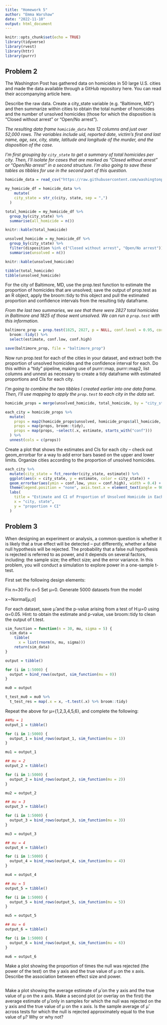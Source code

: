 ```yaml
---
title: "Homework 5"
author: "Emma Warshaw"
date: "2022-11-10"
output: html_document
---
```


```r
knitr::opts_chunk$set(echo = TRUE)
library(tidyverse)
library(rvest)
library(httr)
library(purrr)
```

## Problem 2

The Washington Post has gathered data on homicides in 50 large U.S. cities and made the data available through a GitHub repository here. You can read their accompanying article here.

Describe the raw data. Create a city_state variable (e.g. “Baltimore, MD”) and then summarize within cities to obtain the total number of homicides and the number of unsolved homicides (those for which the disposition is “Closed without arrest” or “Open/No arrest”).

*The resulting data frame `homicide_data` has 12 columns and just over 52,000 rows.  The variables include uid, reported date, victim's first and last name, age, sex, city, state, latitude and longitude of the murder, and the disposition of the case.*

*I'm first grouping by `city_state` to get a summary of total homicides per city. Then, I'll isolate for cases that are marked as "Closed without arrest" or "Open/No arrest" in a second structure.  I'm also going to save these tables as tibbles for use in the second part of this question.*

```r
homicide_data = read_csv("https://raw.githubusercontent.com/washingtonpost/data-homicides/master/homicide-data.csv")

my_homicide_df = homicide_data %>%
    mutate(
    city_state = str_c(city, state, sep = ",")
  ) 

total_homicide = my_homicide_df %>%
  group_by(city_state) %>% 
  summarise(all_homicide = n())

knitr::kable(total_homicide)

unsolved_homicide = my_homicide_df %>%
  group_by(city_state) %>% 
  filter(disposition %in% c("Closed without arrest", "Open/No arrest")) %>%
  summarise(unsolved = n())

knitr::kable(unsolved_homicide)

tibble(total_homicide)
tibble(unsolved_homicide)
```

For the city of Baltimore, MD, use the prop.test function to estimate the proportion of homicides that are unsolved; save the output of prop.test as an R object, apply the broom::tidy to this object and pull the estimated proportion and confidence intervals from the resulting tidy dataframe.

*From the last two summaries, we see that there were 2827 total homicides in Baltimore and 1825 of those went unsolved.  We can run a `prop.test` with this information.* 

```r
baltimore_prop = prop.test(1825, 2827, p = NULL, conf.level = 0.95, correct = TRUE) %>% 
  broom::tidy() %>%
  select(estimate, conf.low, conf.high)

save(baltimore_prop, file = "baltimore_prop")
```

Now run prop.test for each of the cities in your dataset, and extract both the proportion of unsolved homicides and the confidence interval for each. Do this within a “tidy” pipeline, making use of purrr::map, purrr::map2, list columns and unnest as necessary to create a tidy dataframe with estimated proportions and CIs for each city.

*I'm going to combine the two tibbles I created earlier into one data frame.  Then, I'll use mapping to apply the `prop.test` to each city in the data set.* 

```r
homicide_props = merge(unsolved_homicide, total_homicide, by = "city_state")

each_city = homicide_props %>%
  mutate(
    props = map2(homicide_props$unsolved, homicide_props$all_homicide, prop.test),
    props = map(props, broom::tidy),
    props = map(props, ~select(.x, estimate, starts_with("conf")))
  ) %>%
  unnest(cols = c(props))
```
  
Create a plot that shows the estimates and CIs for each city – check out geom_errorbar for a way to add error bars based on the upper and lower limits. Organize cities according to the proportion of unsolved homicides.

```r
each_city %>%
  mutate(city_state = fct_reorder(city_state, estimate)) %>% 
  ggplot(aes(x = city_state, y = estimate, color = city_state)) +
  geom_errorbar(aes(ymin = conf.low, ymax = conf.high), width = 0.4) +
  theme(legend.position = "none", axis.text.x = element_text(angle = 90)) +
  labs(
    title = "Estimate and CI of Proportion of Unsolved Homicide in Each City",
    x = "city, state",
    y = "proportion + CI"
  )
```

## Problem 3

When designing an experiment or analysis, a common question is whether it is likely that a true effect will be detected – put differently, whether a false null hypothesis will be rejected. The probability that a false null hypothesis is rejected is referred to as power, and it depends on several factors, including: the sample size; the effect size; and the error variance. In this problem, you will conduct a simulation to explore power in a one-sample t-test.

First set the following design elements:

Fix n=30
Fix σ=5
Set μ=0. Generate 5000 datasets from the model

x∼Normal[μ,σ]

For each dataset, save μ̂ and the p-value arising from a test of H:μ=0 using α=0.05. Hint: to obtain the estimate and p-value, use broom::tidy to clean the output of t.test.

```r
sim_function = function(n = 30, mu, sigma = 5) {
  sim_data = 
    tibble(
      x = list(rnorm(n, mu, sigma)))
    return(sim_data)
}

output = tibble()

for (i in 1:5000) {
  output = bind_rows(output, sim_function(mu = 0))
}

mu0 = output 

t_test_mu0 = mu0 %>%
  t_test_res = map(.x = x, ~t.test(.x) %>% broom::tidy)

```

Repeat the above for μ={1,2,3,4,5,6}, and complete the following:
```r
##Mu = 1
output_1 = tibble()

for (i in 1:5000) {
  output_1 = bind_rows(output_1, sim_function(mu = 1))
}

mu1 = output_1

## mu = 2
output_2 = tibble()

for (i in 1:5000) {
  output_2 = bind_rows(output_2, sim_function(mu = 2))
}

mu2 = output_2

## mu = 3
output_3 = tibble()

for (i in 1:5000) {
  output_3 = bind_rows(output_3, sim_function(mu = 3))
}

mu3 = output_3

## mu = 4
output_4 = tibble()

for (i in 1:5000) {
  output_4 = bind_rows(output_4, sim_function(mu = 4))
}

mu4 = output_4

## mu = 5
output_5 = tibble()

for (i in 1:5000) {
  output_5 = bind_rows(output_5, sim_function(mu = 5))
}

mu5 = output_5

## mu = 6
output_6 = tibble()

for (i in 1:5000) {
  output_6 = bind_rows(output_6, sim_function(mu = 6))
}

mu6 = output_6

```


Make a plot showing the proportion of times the null was rejected (the power of the test) on the y axis and the true value of μ on the x axis. Describe the association between effect size and power.

```r

```

Make a plot showing the average estimate of μ̂  on the y axis and the true value of μ on the x axis. Make a second plot (or overlay on the first) the average estimate of μ̂  only in samples for which the null was rejected on the y axis and the true value of μ on the x axis. Is the sample average of μ̂  across tests for which the null is rejected approximately equal to the true value of μ? Why or why not?

```r

```


